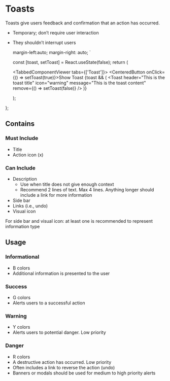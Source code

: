 



# Toasts

Toasts give users feedback and confirmation that an action has occurred.  

- Temporary; don’t require user interaction 
- They shouldn’t interrupt users 

    margin-left:auto;
    margin-right: auto;
`

  const [toast, setToast] = React.useState(false);
  return (
      <div>
        <TabbedComponentViewer tabs={['Toast']}>
            <CenteredButton onClick={() => setToast(true)}>Show Toast</CenteredButton>
        </TabbedComponentViewer>
        {toast && (
            <Toast
            header="This is the toast title"
            icon="warning"
            message="This is the toast content"
            remove={() => setToast(false)}
            />
        )}
    </div>
  );
};

<Test />


## Contains

### Must Include

- Title
- Action icon (x)

### Can Include

- Description
    - Use when title does not give enough context
    - Recommend 2 lines of text. Max 4 lines. Anything longer should include a link for more information 
- Side bar
- Links (i.e., undo) 
- Visual icon

For side bar and visual icon: at least one is recommended to represent information type

## Usage

### Informational

- B colors
- Additional information is presented to the user

### Success

- G colors
- Alerts users to a successful action

### Warning

- Y colors
- Alerts users to potential danger. Low priority

### Danger

- R colors
- A destructive action has occurred. Low priority
- Often includes a link to reverse the action (undo)
- Banners or modals should be used for medium to high priority alerts


